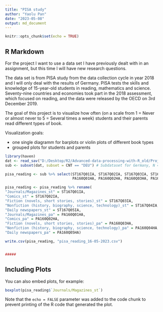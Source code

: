 ```yaml
---
title: "PISA study"
author: "Yaolu Pan"
date: "2023-05-08"
output: md_document
---
```


```r
knitr::opts_chunk$set(echo = TRUE)
```

## R Markdown

For the project I want to use a data set I have previously dealt with in an assignment, but this time I will have new research questions. 

The data set is from PISA study from the data collection cycle in year 2018 and I will only deal with the results of Germany. PISA tests the skills and knowledge of 15-year-old students in reading, mathematics and science. Seventy-nine countries and economies took part in the 2018 assessment, which focused on reading, and the data were released by the OECD on 3rd December 2019.

The goal of this project is to visualize how often (on a scale from 1 = Never or almost never to 5 = Several times a week) students and their parents read different types of book. 

Visualization goals:

* one single diagramm for barplots or violin plots of different book types 
* grouped plots for students and parents

``` r
library(haven)
dat <- read_sav("D:/Desktop/R2/Advanced-data-processing-with-R_old/Projects/yaolu-pan/CY07_MSU_STU_QQQ.sav")
sub <- subset(dat, subset = CNT == "DEU") # Subdataset for Germany, N = 5451

pisa_reading <- sub %>% select(ST167Q01IA, ST167Q02IA, ST167Q03IA, ST167Q04IA, ST167Q05IA,
                               PA160Q01HA, PA160Q02HA, PA160Q03HA, PA160Q04HA, PA160Q05HA)

pisa_reading <- pisa_reading %>% rename(
"Journals/Magazines_st" = ST167Q01IA,
"Comics_st" = ST167Q02IA,
"Fiction (novels, short stories, stories)_st" = ST167Q03IA,
"Nonfiction (history, biography, science, technology)_st" = ST167Q04IA,
"Daily newspapers_st" = ST167Q05IA,
"Journals/Magazines_pa" = PA160Q01HA,
"Comics_pa" = PA160Q02HA,
"Fiction (novels, short stories, stories)_pa" = PA160Q03HA,
"Nonfiction (history, biography, science, technology)_pa" = PA160Q04HA,
"Daily newspapers_pa" = PA160Q05HA)

write.csv(pisa_reading, "pisa_reading_16-05-2023.csv")


#####


```

## Including Plots

You can also embed plots, for example:


```r

boxplot(pisa_reading$`Journals/Magazines_st`)

```


Note that the `echo = FALSE` parameter was added to the code chunk to prevent printing of the R code that generated the plot.
